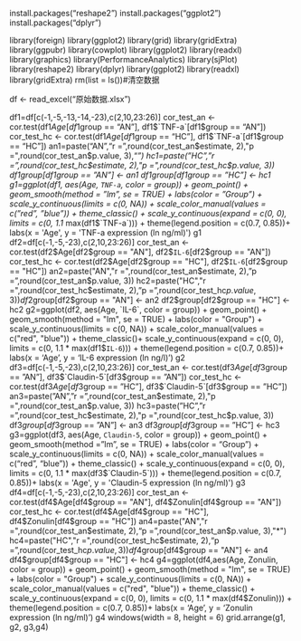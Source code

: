 

install.packages("reshape2")
install.packages("ggplot2")
install.packages("dplyr")

library(foreign)
library(ggplot2)
library(grid)
library(gridExtra)
library(ggpubr)
library(cowplot)
library(ggplot2)
library(readxl)
library(graphics)
library(PerformanceAnalytics)
library(sjPlot)
library(reshape2)
library(dplyr)
library(ggplot2)
library(readxl)
library(gridExtra)
rm(list = ls())#清空数据




df <- read_excel("原始数据.xlsx")

df1=df[c(-1,-5,-13,-14,-23),c(2,10,23:26)]
cor_test_an <- cor.test(df1$Age[df1$group == "AN"], df1$`TNF-a`[df1$group == "AN"])
cor_test_hc <- cor.test(df1$Age[df1$group == "HC"], df1$`TNF-a`[df1$group == "HC"]) 
an1=paste("AN","r =",round(cor_test_an$estimate, 2),"p =",round(cor_test_an$p.value, 3),"*")
hc1=paste("HC","r =",round(cor_test_hc$estimate, 2),"p =",round(cor_test_hc$p.value, 3))
df1$group[df1$group == "AN"] <- an1
df1$group[df1$group == "HC"] <- hc1
g1=ggplot(df1, aes(Age, `TNF-a`, color = group)) +
  geom_point() +
  geom_smooth(method = "lm", se = TRUE) +
  labs(color = "Group") +
  scale_y_continuous(limits = c(0, NA)) +
  scale_color_manual(values = c("red", "blue")) +
  theme_classic() +
  scale_y_continuous(expand = c(0, 0), limits = c(0, 1.1 * max(df1$`TNF-a`))) +
  theme(legend.position = c(0.7, 0.85))+
  labs(x = 'Age', y = 'TNF-a expression (ln ng/ml)')
g1
df2=df[c(-1,-5,-23),c(2,10,23:26)]
cor_test_an <- cor.test(df2$Age[df2$group == "AN"], df2$`IL-6`[df2$group == "AN"])
cor_test_hc <- cor.test(df2$Age[df2$group == "HC"], df2$`IL-6`[df2$group == "HC"]) 
an2=paste("AN","r =",round(cor_test_an$estimate, 2),"p =",round(cor_test_an$p.value, 3))
hc2=paste("HC","r =",round(cor_test_hc$estimate, 2),"p =",round(cor_test_hc$p.value, 3))
df2$group[df2$group == "AN"] <- an2
df2$group[df2$group == "HC"] <- hc2
g2=ggplot(df2, aes(Age, `IL-6`, color = group)) +
  geom_point() +
  geom_smooth(method = "lm", se = TRUE) +
  labs(color = "Group") +
  scale_y_continuous(limits = c(0, NA)) +
  scale_color_manual(values = c("red", "blue")) +
  theme_classic()+
  scale_y_continuous(expand = c(0, 0), limits = c(0, 1.1 * max(df1$`IL-6`))) +
  theme(legend.position = c(0.7, 0.85))+
  labs(x = 'Age', y = 'IL-6 expression (ln ng/l)')
g2
df3=df[c(-1,-5,-23),c(2,10,23:26)]
cor_test_an <- cor.test(df3$Age[df3$group == "AN"], df3$`Claudin-5`[df3$group == "AN"])
cor_test_hc <- cor.test(df3$Age[df3$group == "HC"], df3$`Claudin-5`[df3$group == "HC"]) 
an3=paste("AN","r =",round(cor_test_an$estimate, 2),"p =",round(cor_test_an$p.value, 3))
hc3=paste("HC","r =",round(cor_test_hc$estimate, 2),"p =",round(cor_test_hc$p.value, 3))
df3$group[df3$group == "AN"] <- an3
df3$group[df3$group == "HC"] <- hc3
g3=ggplot(df3, aes(Age, `Claudin-5`, color = group)) +
  geom_point() +
  geom_smooth(method = "lm", se = TRUE) +
  labs(color = "Group") +
  scale_y_continuous(limits = c(0, NA)) +
  scale_color_manual(values = c("red", "blue")) +
  theme_classic() +
  scale_y_continuous(expand = c(0, 0), limits = c(0, 1.1 * max(df3$`Claudin-5`))) +
  theme(legend.position = c(0.7, 0.85))+
  labs(x = 'Age', y = 'Claudin-5 expression (ln ng/ml)')
g3
df4=df[c(-1,-5,-23),c(2,10,23:26)]
cor_test_an <- cor.test(df4$Age[df4$group == "AN"], df4$Zonulin[df4$group == "AN"])
cor_test_hc <- cor.test(df4$Age[df4$group == "HC"], df4$Zonulin[df4$group == "HC"]) 
an4=paste("AN","r =",round(cor_test_an$estimate, 2),"p =",round(cor_test_an$p.value, 3),"*")
hc4=paste("HC","r =",round(cor_test_hc$estimate, 2),"p =",round(cor_test_hc$p.value, 3))
df4$group[df4$group == "AN"] <- an4
df4$group[df4$group == "HC"] <- hc4
g4=ggplot(df4,aes(Age, Zonulin, color = group)) +
  geom_point() +
  geom_smooth(method = "lm", se = TRUE) +
  labs(color = "Group") +
  scale_y_continuous(limits = c(0, NA)) +
  scale_color_manual(values = c("red", "blue")) +
  theme_classic() +
  scale_y_continuous(expand = c(0, 0), limits = c(0, 1.1 * max(df4$Zonulin))) +
  theme(legend.position = c(0.7, 0.85))+
  labs(x = 'Age', y = 'Zonulin expression (ln ng/ml)')
g4
windows(width = 8, height = 6)
grid.arrange(g1, g2, g3,g4)

  
  
